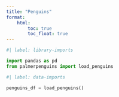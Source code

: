 ```yaml
---
title: "Penguins"
format:
    html:
        toc: true
        toc_float: true
---
```


```python
#| label: library-imports

import pandas as pd
from palmerpenguins import load_penguins

```

```python
#| label: data-imports

penguins_df = load_penguins()

```
